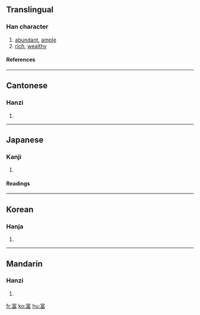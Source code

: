 {{see|冨}}

==Translingual==
===Han character===
{{Han char|rn=40|rad=宀|as=09|sn=12|four=3060<sub>6</sub>|canj=十一口田 (JMRW)}}
# [[abundant]], [[ample]]
# [[rich]], [[wealthy]]
====References====
{{Han ref|kx=0288.270|dkj=07230|dj=0571.220|hdz=20942.040|uh=5BCC|ud=23500|bh=B449|bd=46153}}
----
==Cantonese==
===Hanzi===
{{yue-hanzi|jyut=|y=fu3}}
# {{defn|Cantonese}}
----
==Japanese==
===Kanji===
{{ja-kanji|grade=|rs=宀09}}
# {{defn|Japanese}} 
====Readings====
{{ja-readings|on=[[ふ]] (fu), [[ふう]] (fū)|kun=[[とむ]] (tomu), [[とみ]] (tomi)}}
----
==Korean==
===Hanja===
{{ko-hanja|hangeul=부|rv=bu|mr=pu}}
# {{defn|Korean}}
----
==Mandarin==
===Hanzi===
{{cmn-hanzi|pin=[[fù]] (fu4)|wg=fu<sup>4</sup>}}
# {{defn|Mandarin}}

[[fr:富]]
[[ko:富]]
[[hu:富]]